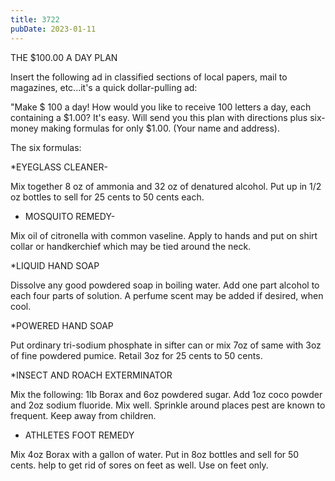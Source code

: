 ```yaml
---
title: 3722
pubDate: 2023-01-11
---
```


THE $100.00 A DAY PLAN

Insert the following ad in classified sections of local papers,
mail to magazines, etc...it's a quick dollar-pulling ad:

"Make $ 100 a day! How would you like to receive 100 letters a
day, each containing a $1.00? It's easy. Will send you this plan
with directions plus six-money making formulas for only $1.00.
(Your name and address).

The six formulas:

*EYEGLASS CLEANER-

Mix together 8 oz of ammonia and 32 oz of denatured alcohol. Put
up in 1/2 oz bottles to sell for 25 cents to 50 cents each.

* MOSQUITO REMEDY-

Mix oil of citronella with common vaseline. Apply to hands and
put on shirt collar or handkerchief which may be tied around the
neck.

*LIQUID HAND SOAP

Dissolve any good powdered soap in boiling water. Add one part
alcohol to each four parts of solution. A perfume scent may be
added if desired, when cool.

*POWERED HAND SOAP

Put ordinary tri-sodium phosphate in sifter can or mix 7oz of
same with 3oz of fine powdered pumice. Retail 3oz for 25 cents to
50 cents.

*INSECT AND ROACH EXTERMINATOR

Mix the following:  1lb Borax and 6oz powdered sugar. Add 1oz
coco powder and 2oz sodium fluoride. Mix well. Sprinkle around
places pest are known to frequent. Keep away from children.

* ATHLETES FOOT REMEDY

Mix 4oz Borax with a gallon of water. Put in 8oz bottles and sell
for 50 cents. help to get rid of sores on feet as well. Use on
feet only.